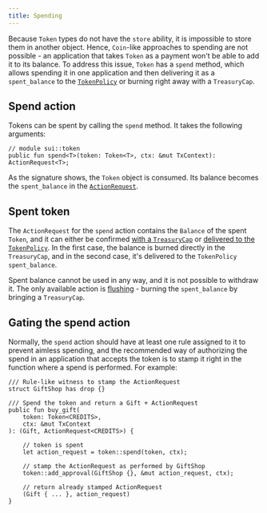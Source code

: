 ```yaml
---
title: Spending
---
```


Because `Token` types do not have the `store` ability, it is impossible to store them in another object. Hence, `Coin`-like approaches to spending are not possible - an application that takes `Token` as a payment won't be able to add it to its balance. To address this issue, `Token` has a `spend` method, which allows spending it in one application and then delivering it as a `spent_balance` to the [`TokenPolicy`](./token-policy.mdx) or burning right away with a `TreasuryCap`.

## Spend action

Tokens can be spent by calling the `spend` method. It takes the following arguments:

```move
// module sui::token
public fun spend<T>(token: Token<T>, ctx: &mut TxContext): ActionRequest<T>;
```

As the signature shows, the `Token` object is consumed. Its balance becomes the `spent_balance` in the [`ActionRequest`](./action-request.mdx#actionrequest-structure).

## Spent token

The `ActionRequest` for the `spend` action contains the `Balance` of the spent `Token`, and it can either be confirmed [with a `TreasuryCap`](./action-request#confirming-with-treasurycap) or [delivered to the `TokenPolicy`](./action-request#confirming-with-tokenpolicy). In the first case, the balance is burned directly in the `TreasuryCap`, and in the second case, it's delivered to the `TokenPolicy` `spent_balance`.

Spent balance cannot be used in any way, and it is not possible to withdraw it. The only available action is [flushing](./token-policy#consume-spent-balance) - burning the `spent_balance` by bringing a `TreasuryCap`.


## Gating the spend action

Normally, the `spend` action should have at least one rule assigned to it to prevent aimless spending, and the recommended way of authorizing the spend in an application that accepts the token is to stamp it right in the function where a spend is performed. For example:

```move
/// Rule-like witness to stamp the ActionRequest
struct GiftShop has drop {}

/// Spend the token and return a Gift + ActionRequest
public fun buy_gift(
    token: Token<CREDITS>,
    ctx: &mut TxContext
): (Gift, ActionRequest<CREDITS>) {

    // token is spent
    let action_request = token::spend(token, ctx);

    // stamp the ActionRequest as performed by GiftShop
    token::add_approval(GiftShop {}, &mut action_request, ctx);

    // return already stamped ActionRequest
    (Gift { ... }, action_request)
}
```
